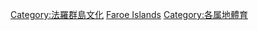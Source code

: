 {{Commons category|Sports in the Faroe Islands}}

[[Category:法羅群島文化|Category:法羅群島文化]]
[[Category:歐洲各國體育|Faroe Islands]]
[[Category:各属地體育|Category:各属地體育]]